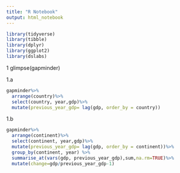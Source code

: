 ```yaml
---
title: "R Notebook"
output: html_notebook
---
```


```r
library(tidyverse)
library(tibble)
library(dplyr)
library(ggplot2)
library(dslabs)
```


1
glimpse(gapminder)

1.a

```r
gapminder%>%
  arrange(country)%>%
  select(country, year,gdp)%>%
  mutate(previous_year_gdp= lag(gdp, order_by = country))
```



1.b

```r
gapminder%>%
  arrange(continent)%>%
  select(continent, year,gdp)%>%
  mutate(previous_year_gdp= lag(gdp, order_by = continent))%>%
  group_by(continent, year) %>%
  summarise_at(vars(gdp, previous_year_gdp),sum,na.rm=TRUE)%>%
  mutate(change=gdp/previous_year_gdp-1)
```

